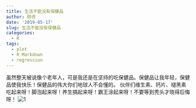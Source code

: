 ```yaml
---
title: 生活不能没有保健品
author: 胖虎
date: '2019-05-17'
slug: 生活不能没有保健品
categories:
  - R
tags:
  - plot
  - R Markdown
  - regression
---
```


虽然整天被说像个老年人，可是我还是在坚持的吃保健品。保健品让我年轻，保健品使我快乐！保健品的伟大你们地球人不会懂的。
伙伴们维生素、钙片、褪黑素吃起来呀！脚泡起来呀！养生搞起来呀！霸王涂起来呀！不要等到秃头才晓得后悔呀！ 
![1](./content/post/1.jpg)
